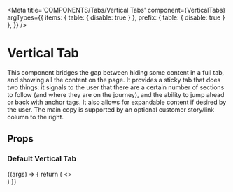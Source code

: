
<Meta
  title='COMPONENTS/Tabs/Vertical Tabs'
  component={VerticalTabs}
  argTypes={{
    items: { table: { disable: true } },
    prefix: { table: { disable: true } },
  }}
/>

# Vertical Tab

This component bridges the gap between hiding some content in a full tab, and showing all the content on the page. It provides a sticky tab that does two things: it signals to the user that there are a certain number of sections to follow (and where they are on the journey), and the ability to jump ahead or back with anchor tags. It also allows for expandable content if desired by the user. The main copy is supported by an optional customer story/link column to the right.

## Props

<Props of={VerticalTabs} />

### Default Vertical Tab

<Preview>
  <Story name='Vertical Tabs'>
    {(args) => {
      return (
        <>
          <VerticalTabs items={mockData} />
          <div className='h-[100vh]' />
        </>
      )
    }}
  </Story>
</Preview>
